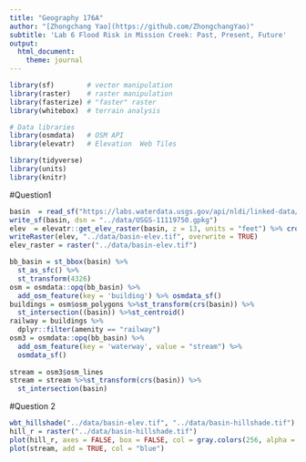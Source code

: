 ```yaml
---
title: "Geography 176A"
author: "[Zhongchang Yao](https://github.com/ZhongchangYao)"
subtitle: 'Lab 6 Flood Risk in Mission Creek: Past, Present, Future'
output:
  html_document:
    theme: journal
---
```


```R
library(sf)        # vector manipulation
library(raster)    # raster manipulation
library(fasterize) # "faster" raster
library(whitebox)  # terrain analysis

# Data libraries
library(osmdata)   # OSM API
library(elevatr)   # Elevation  Web Tiles

library(tidyverse)
library(units)
library(knitr)
```


#Question1

```R

basin  = read_sf("https://labs.waterdata.usgs.gov/api/nldi/linked-data/nwissite/USGS-11119750/basin/")
write_sf(basin, dsn = "../data/USGS-11119750.gpkg")
elev  = elevatr::get_elev_raster(basin, z = 13, units = "feet") %>% crop(basin) %>%mask(basin)
writeRaster(elev, "../data/basin-elev.tif", overwrite = TRUE)
elev_raster = raster("../data/basin-elev.tif")
```

```R
bb_basin = st_bbox(basin) %>%
  st_as_sfc() %>%
  st_transform(4326)
osm = osmdata::opq(bb_basin) %>% 
  add_osm_feature(key = 'building') %>% osmdata_sf()
buildings = osm$osm_polygons %>%st_transform(crs(basin)) %>%
  st_intersection((basin)) %>%st_centroid()
railway = buildings %>% 
  dplyr::filter(amenity == "railway")
osm3 = osmdata::opq(bb_basin) %>% 
  add_osm_feature(key = 'waterway', value = "stream") %>%
  osmdata_sf() 
    
stream = osm3$osm_lines
stream = stream %>%st_transform(crs(basin)) %>%
  st_intersection(basin)
```


#Question 2
```R
wbt_hillshade("../data/basin-elev.tif", "../data/basin-hillshade.tif")
hill_r = raster("../data/basin-hillshade.tif")
plot(hill_r, axes = FALSE, box = FALSE, col = gray.colors(256, alpha = 0.5), main = "Hillshade")
plot(stream, add = TRUE, col = "blue")
```



